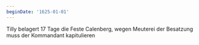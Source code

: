 ```yaml
---
beginDate: '1625-01-01'
---
```


Tilly belagert 17 Tage die Feste Calenberg, wegen Meuterei der Besatzung muss
der Kommandant kapitulieren
